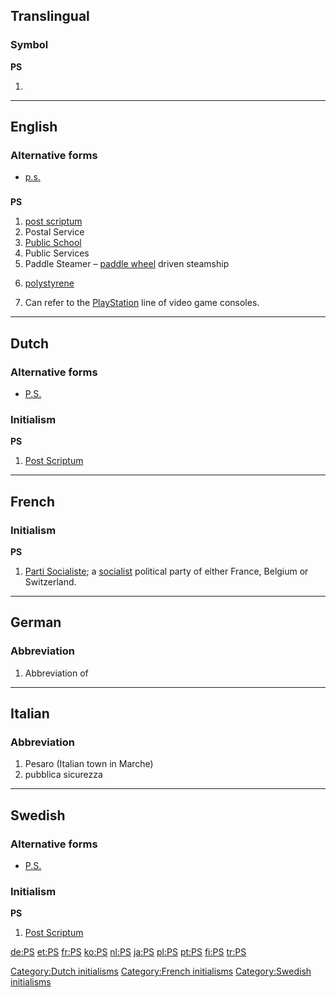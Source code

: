 {{rfc|[[postscript]], [[post scriptum]], [[postscriptum]], [[p.s.]], [[P.S.]], [[PS]]: make more consistent}}
{{also|Appendix:Variations of “ps”}}
==Translingual==

===Symbol===
'''PS'''

# {{SI-unit-abbnp|peta|siemens|electrical conductance}}

----

==English==

===Alternative forms===
* {{sense|post scriptum}} [[p.s.]]

==={{initialism}}===
'''PS'''

# [[post scriptum]]
# Postal Service
# [[public school|Public School]]
# Public Services
# Paddle Steamer – [[paddle wheel]] driven steamship
# {{organic compound}} [[polystyrene]]
# {{video games}} Can refer to the [[PlayStation]] line of video game consoles.

----

==Dutch==

===Alternative forms===
* [[P.S.]]

===Initialism===
'''PS'''

# [[post scriptum|Post Scriptum]]

[[Category:Dutch initialisms]]

----

==French==

===Initialism===
'''PS''' {{m}}

# [[w:Parti Socialiste|Parti Socialiste]]; a [[socialist]] political party of either France, Belgium or Switzerland.

[[Category:French initialisms]]

----

==German==

===Abbreviation===
{{infl|de|abbreviation}}

# Abbreviation of {{term|Pferdestärken||horsepower|lang=de}}

----

==Italian==

===Abbreviation===
{{infl|it|abbreviation}}

# Pesaro (Italian town in Marche)
# pubblica sicurezza

----

==Swedish==

===Alternative forms===
* [[P.S.]]

===Initialism===
'''PS'''

# [[post scriptum|Post Scriptum]]

[[Category:Swedish initialisms]]

[[de:PS]]
[[et:PS]]
[[fr:PS]]
[[ko:PS]]
[[nl:PS]]
[[ja:PS]]
[[pl:PS]]
[[pt:PS]]
[[fi:PS]]
[[tr:PS]]